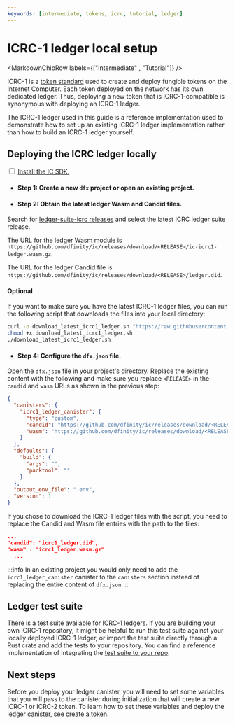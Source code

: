 ```yaml
---
keywords: [intermediate, tokens, icrc, tutorial, ledger]
---
```



# ICRC-1 ledger local setup

<MarkdownChipRow labels={["Intermediate" , "Tutorial"]} />

ICRC-1 is a [token standard](https://github.com/dfinity/ICRC-1) used to create and deploy fungible tokens on the Internet Computer. Each token deployed on the network has its own dedicated ledger. Thus, deploying a new token that is ICRC-1-compatible is synonymous with deploying an ICRC-1 ledger.

The ICRC-1 ledger used in this guide is a reference implementation used to demonstrate how to set up an existing ICRC-1 ledger implementation rather than how to build an ICRC-1 ledger yourself.

## Deploying the ICRC ledger locally

<Tabs>
<TabItem value="prereq" label="Prerequisites" default>

<input type="checkbox"/> <a href="/docs/current/developer-docs/getting-started/install">Install the IC SDK.</a>

</TabItem>
</Tabs>

- #### Step 1: Create a new `dfx` project or open an existing project.

- #### Step 2: Obtain the latest ledger Wasm and Candid files.

Search for [ledger-suite-icrc releases](https://github.com/dfinity/ic/releases?q=ledger-suite-icrc&expanded=false) and select the latest ICRC ledger suite release.

The URL for the ledger Wasm module is `https://github.com/dfinity/ic/releases/download/<RELEASE>/ic-icrc1-ledger.wasm.gz`.

The URL for the ledger Candid file is `https://github.com/dfinity/ic/releases/download/<RELEASE>/ledger.did`.

#### Optional
If you want to make sure you have the latest ICRC-1 ledger files, you can run the following script that downloads the files into your local directory:

``` sh
curl -o download_latest_icrc1_ledger.sh "https://raw.githubusercontent.com/dfinity/ic/aba60ffbc46acfc8990bf4d5685c1360bd7026b9/rs/rosetta-api/scripts/download_latest_icrc1_ledger.sh"
chmod +x download_latest_icrc1_ledger.sh
./download_latest_icrc1_ledger.sh
```

- #### Step 4: Configure the `dfx.json` file.

Open the `dfx.json` file in your project's directory. Replace the existing content with the following and make sure you replace `<RELEASE>` in the `candid` and `wasm` URLs as shown in the previous step:

``` json
{
  "canisters": {
    "icrc1_ledger_canister": {
      "type": "custom",
      "candid": "https://github.com/dfinity/ic/releases/download/<RELEASE>/ledger.did",
      "wasm": "https://github.com/dfinity/ic/releases/download/<RELEASE>/ic-icrc1-ledger.wasm.gz"
    }
  },
  "defaults": {
    "build": {
      "args": "",
      "packtool": ""
    }
  },
  "output_env_file": ".env",
  "version": 1
}
```

If you chose to download the ICRC-1 ledger files with the script, you need to replace the Candid and Wasm file entries with the path to the files:

``` json
...
"candid": "icrc1_ledger.did",
"wasm" : "icrc1_ledger.wasm.gz"
  ...
```

:::info
In an existing project you would only need to add the `icrc1_ledger_canister` canister to the `canisters` section instead of replacing the entire content of `dfx.json`.
:::

## Ledger test suite

There is a test suite available for [ICRC-1 ledgers](https://github.com/dfinity/ICRC-1/tree/main/test). If you are building your own ICRC-1 repository, it might be helpful to run this test suite against your locally deployed ICRC-1 ledger, or import the test suite directly through a Rust crate and add the tests to your repository. You can find a reference implementation of integrating the [test suite to your repo](https://github.com/dfinity/ICRC-1/tree/main/test/ref).

## Next steps

Before you deploy your ledger canister, you will need to set some variables that you will pass to the canister during initialization that will create a new ICRC-1 or ICRC-2 token. To learn how to set these variables and deploy the ledger canister, see [create a token](/docs/developer-docs/defi/tokens/create.mdx).
